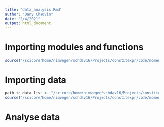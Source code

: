 ```yaml
---
title: "data_analysis.Rmd"
author: "Dany Chauvin"
date: "2/4/2021"
output: html_document
---
```


# Importing modules and functions

```r
source("/scicore/home/nimwegen/schdav16/Projects/constitexpr/code/momentum_kinetics/load_packages_functions.R")
```

# Importing data

```r
path_to_data_list <- "/scicore/home/nimwegen/schdav16/Projects/constitexpr/code/momentum_kinetics/dataList.csv"
source("/scicore/home/nimwegen/schdav16/Projects/constitexpr/code/momentum_kinetics/import_data.R")
```

# Analyse data

```r
  

```